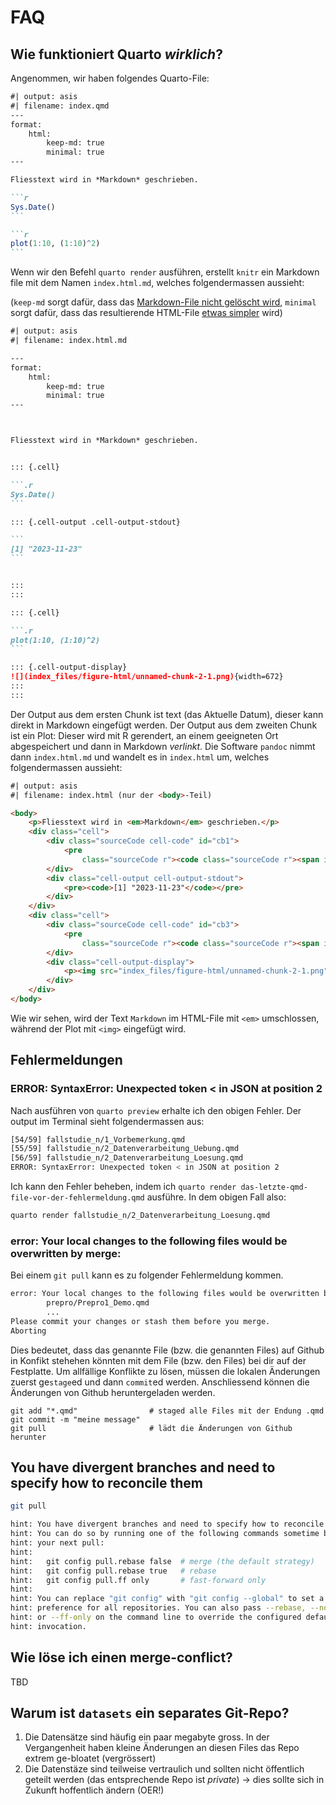 # FAQ

## Wie funktioniert Quarto *wirklich*?



Angenommen, wir haben folgendes Quarto-File:

````markdown
#| output: asis
#| filename: index.qmd
---
format: 
    html:
        keep-md: true
        minimal: true
---

Fliesstext wird in *Markdown* geschrieben.

```r
Sys.Date()
```

```r
plot(1:10, (1:10)^2)
```
````

Wenn wir den Befehl `quarto render` ausführen, erstellt `knitr` ein Markdown file mit dem Namen `index.html.md`, welches folgendermassen aussieht:

(`keep-md` sorgt dafür, dass das [Markdown-File nicht gelöscht wird](https://quarto.org/docs/computations/execution-options.html#intermediates), `minimal` sorgt dafür, dass das resultierende HTML-File [etwas simpler](https://quarto.org/docs/output-formats/html-basics.html#minimal-html) wird)

````markdown
#| output: asis
#| filename: index.html.md

---
format: 
    html:
        keep-md: true
        minimal: true
---



Fliesstext wird in *Markdown* geschrieben.


::: {.cell}

```.r
Sys.Date()
```

::: {.cell-output .cell-output-stdout}

```
[1] "2023-11-23"
```


:::
:::

::: {.cell}

```.r
plot(1:10, (1:10)^2)
```

::: {.cell-output-display}
![](index_files/figure-html/unnamed-chunk-2-1.png){width=672}
:::
:::

````

Der Output aus dem ersten Chunk ist text (das Aktuelle Datum), dieser kann direkt in Markdown eingefügt werden. Der Output aus dem zweiten Chunk ist ein Plot: Dieser wird mit R gerendert, an einem geeigneten Ort abgespeichert und dann in Markdown *verlinkt*. Die Software `pandoc` nimmt dann `index.html.md` und wandelt es in `index.html` um, welches folgendermassen aussieht:



````html
#| output: asis
#| filename: index.html (nur der <body>-Teil)

<body>
    <p>Fliesstext wird in <em>Markdown</em> geschrieben.</p>
    <div class="cell">
        <div class="sourceCode cell-code" id="cb1">
            <pre
                class="sourceCode r"><code class="sourceCode r"><span id="cb1-1"><a href="#cb1-1" aria-hidden="true" tabindex="-1"></a><span class="fu">Sys.Date</span>()</span></code></pre>
        </div>
        <div class="cell-output cell-output-stdout">
            <pre><code>[1] "2023-11-23"</code></pre>
        </div>
    </div>
    <div class="cell">
        <div class="sourceCode cell-code" id="cb3">
            <pre
                class="sourceCode r"><code class="sourceCode r"><span id="cb3-1"><a href="#cb3-1" aria-hidden="true" tabindex="-1"></a><span class="fu">plot</span>(<span class="dv">1</span><span class="sc">:</span><span class="dv">10</span>, (<span class="dv">1</span><span class="sc">:</span><span class="dv">10</span>)<span class="sc">^</span><span class="dv">2</span>)</span></code></pre>
        </div>
        <div class="cell-output-display">
            <p><img src="index_files/figure-html/unnamed-chunk-2-1.png" width="672"></p>
        </div>
    </div>
</body>


````

Wie wir sehen, wird der Text `Markdown` im HTML-File mit `<em>` umschlossen, während der Plot mit `<img>` eingefügt wird.

<!-- TODO: Add PDF example -->

## Fehlermeldungen

### ERROR: SyntaxError: Unexpected token < in JSON at position 2

Nach ausführen von `quarto preview` erhalte ich den obigen Fehler. Der output im Terminal sieht folgendermassen aus:

```.bash
[54/59] fallstudie_n/1_Vorbemerkung.qmd
[55/59] fallstudie_n/2_Datenverarbeitung_Uebung.qmd
[56/59] fallstudie_n/2_Datenverarbeitung_Loesung.qmd
ERROR: SyntaxError: Unexpected token < in JSON at position 2
``` 

Ich kann den Fehler beheben, indem ich `quarto render das-letzte-qmd-file-vor-der-fehlermeldung.qmd` ausführe. In dem obigen Fall also:

```.bash
quarto render fallstudie_n/2_Datenverarbeitung_Loesung.qmd
```


### error: Your local changes to the following files would be overwritten by merge:

Bei einem `git pull` kann es zu folgender Fehlermeldung kommen.

```.bash
error: Your local changes to the following files would be overwritten by merge:
        prepro/Prepro1_Demo.qmd
        ...
Please commit your changes or stash them before you merge.
Aborting
```

Dies bedeutet, dass das genannte File (bzw. die genannten Files) auf Github in Konfikt stehehen könnten mit dem File (bzw. den Files) bei dir auf der Festplatte. Um allfällige Konflikte zu lösen, müssen die lokalen Änderungen zuerst ge`stage`ed und dann `commit`ed werden. Anschliessend können die Änderungen von Github heruntergeladen werden.

```
git add "*.qmd"                # staged alle Files mit der Endung .qmd
git commit -m "meine message" 
git pull                       # lädt die Änderungen von Github herunter
```


## You have divergent branches and need to specify how to reconcile them


<!-- TODO: explain -->

```.bash
git pull
``` 

```.bash
hint: You have divergent branches and need to specify how to reconcile them.
hint: You can do so by running one of the following commands sometime before
hint: your next pull:
hint: 
hint:   git config pull.rebase false  # merge (the default strategy)
hint:   git config pull.rebase true   # rebase
hint:   git config pull.ff only       # fast-forward only
hint: 
hint: You can replace "git config" with "git config --global" to set a default
hint: preference for all repositories. You can also pass --rebase, --no-rebase,
hint: or --ff-only on the command line to override the configured default per
hint: invocation.

```



## Wie löse ich einen merge-conflict?

TBD

## Warum ist `datasets` ein separates Git-Repo?
1. Die Datensätze sind häufig ein paar megabyte gross. In der Vergangenheit haben kleine Änderungen an diesen Files das Repo extrem ge-bloatet (vergrössert)
2. Die Datenstäze sind teilweise vertraulich und sollten nicht öffentlich geteilt werden (das entsprechende Repo ist *private*) → dies sollte sich in Zukunft hoffentlich ändern (OER!)


